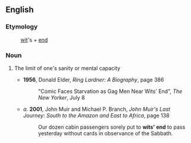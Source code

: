 ==English==

===Etymology===
:[[wit]]'s + [[end]]

===Noun===
{{en-noun}}

# {{idiom}} The limit of one's sanity or mental capacity
#* '''1956''', Donald Elder, ''Ring Lardner: A Biography'', page 386
#*: "Comic Faces Starvation as Gag Men Near Wits' End", ''The New Yorker'', July 8 
#* ''a''. '''2001''', John Muir and Michael P. Branch, ''John Muir's Last Journey: South to the Amazon and East to Africa'', page 138
#*: Our dozen cabin passengers sorely put to '''wits' end''' to pass yesterday without cards in observance of the Sabbath.